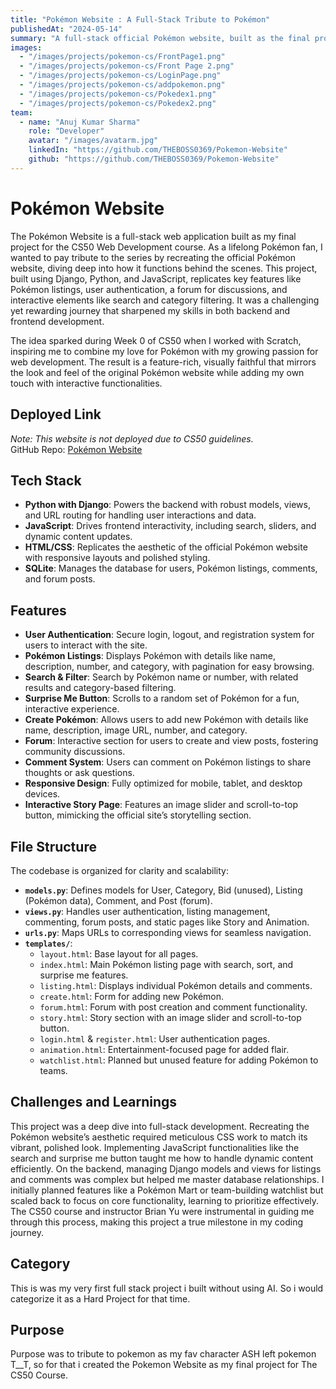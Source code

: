 ```yaml
---
title: "Pokémon Website : A Full-Stack Tribute to Pokémon"
publishedAt: "2024-05-14"
summary: "A full-stack official Pokémon website, built as the final project for Harvard University's: CS50 Web Development using Django, Python, and JavaScript, featuring user authentication, Pokémon listings, forums, and interactive features."
images:
  - "/images/projects/pokemon-cs/FrontPage1.png"
  - "/images/projects/pokemon-cs/Front Page 2.png"
  - "/images/projects/pokemon-cs/LoginPage.png"
  - "/images/projects/pokemon-cs/addpokemon.png"
  - "/images/projects/pokemon-cs/Pokedex1.png"
  - "/images/projects/pokemon-cs/Pokedex2.png"
team:
  - name: "Anuj Kumar Sharma"
    role: "Developer"
    avatar: "/images/avatarm.jpg"
    linkedIn: "https://github.com/THEBOSS0369/Pokemon-Website"
    github: "https://github.com/THEBOSS0369/Pokemon-Website"
---
```


# Pokémon Website

The Pokémon Website is a full-stack web application built as my final project for the CS50 Web Development course. As a lifelong Pokémon fan, I wanted to pay tribute to the series by recreating the official Pokémon website, diving deep into how it functions behind the scenes. This project, built using Django, Python, and JavaScript, replicates key features like Pokémon listings, user authentication, a forum for discussions, and interactive elements like search and category filtering. It was a challenging yet rewarding journey that sharpened my skills in both backend and frontend development.

The idea sparked during Week 0 of CS50 when I worked with Scratch, inspiring me to combine my love for Pokémon with my growing passion for web development. The result is a feature-rich, visually faithful that mirrors the look and feel of the original Pokémon website while adding my own touch with interactive functionalities.

## Deployed Link

_Note: This website is not deployed due to CS50 guidelines._  
GitHub Repo: [Pokémon Website](https://github.com/THEBOSS0369/Pokemon-Website)

## Tech Stack

- **Python with Django**: Powers the backend with robust models, views, and URL routing for handling user interactions and data.
- **JavaScript**: Drives frontend interactivity, including search, sliders, and dynamic content updates.
- **HTML/CSS**: Replicates the aesthetic of the official Pokémon website with responsive layouts and polished styling.
- **SQLite**: Manages the database for users, Pokémon listings, comments, and forum posts.

## Features

- **User Authentication**: Secure login, logout, and registration system for users to interact with the site.
- **Pokémon Listings**: Displays Pokémon with details like name, description, number, and category, with pagination for easy browsing.
- **Search & Filter**: Search by Pokémon name or number, with related results and category-based filtering.
- **Surprise Me Button**: Scrolls to a random set of Pokémon for a fun, interactive experience.
- **Create Pokémon**: Allows users to add new Pokémon with details like name, description, image URL, number, and category.
- **Forum**: Interactive section for users to create and view posts, fostering community discussions.
- **Comment System**: Users can comment on Pokémon listings to share thoughts or ask questions.
- **Responsive Design**: Fully optimized for mobile, tablet, and desktop devices.
- **Interactive Story Page**: Features an image slider and scroll-to-top button, mimicking the official site’s storytelling section.

## File Structure

The codebase is organized for clarity and scalability:

- **`models.py`**: Defines models for User, Category, Bid (unused), Listing (Pokémon data), Comment, and Post (forum).
- **`views.py`**: Handles user authentication, listing management, commenting, forum posts, and static pages like Story and Animation.
- **`urls.py`**: Maps URLs to corresponding views for seamless navigation.
- **`templates/`**:
  - `layout.html`: Base layout for all pages.
  - `index.html`: Main Pokémon listing page with search, sort, and surprise me features.
  - `listing.html`: Displays individual Pokémon details and comments.
  - `create.html`: Form for adding new Pokémon.
  - `forum.html`: Forum with post creation and comment functionality.
  - `story.html`: Story section with an image slider and scroll-to-top button.
  - `login.html` & `register.html`: User authentication pages.
  - `animation.html`: Entertainment-focused page for added flair.
  - `watchlist.html`: Planned but unused feature for adding Pokémon to teams.

## Challenges and Learnings

This project was a deep dive into full-stack development. Recreating the Pokémon website’s aesthetic required meticulous CSS work to match its vibrant, polished look. Implementing JavaScript functionalities like the search and surprise me button taught me how to handle dynamic content efficiently. On the backend, managing Django models and views for listings and comments was complex but helped me master database relationships. I initially planned features like a Pokémon Mart or team-building watchlist but scaled back to focus on core functionality, learning to prioritize effectively. The CS50 course and instructor Brian Yu were instrumental in guiding me through this process, making this project a true milestone in my coding journey.

## Category

This is was my very first full stack project i built without using AI. So i would categorize it as a Hard Project for that time.

## Purpose

Purpose was to tribute to pokemon as my fav character ASH left pokemon T\_\_T, so for that i created the Pokemon Website as my final project for The CS50 Course.
